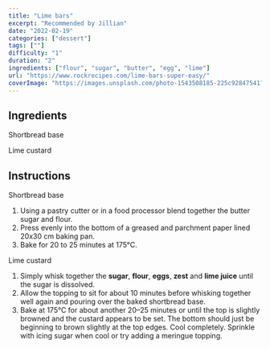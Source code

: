 ```yaml
---
title: "Lime bars"
excerpt: "Recommended by Jillian"
date: "2022-02-19"
categories: ["dessert"]
tags: [""]
difficulty: "1"
duration: "2"
ingredients: ["flour", "sugar", "butter", "egg", "lime"]
url: "https://www.rockrecipes.com/lime-bars-super-easy/"
coverImage: "https://images.unsplash.com/photo-1543508185-225c92847541?ixlib=rb-1.2.1&ixid=MnwxMjA3fDB8MHxwaG90by1wYWdlfHx8fGVufDB8fHx8&auto=format&fit=crop&w=700&q=72"
---
```


## Ingredients

Shortbread base

<ul>
  <Ingredient v="250" t="g" i="flour" />
  <Ingredient v="100" t="g" i="sugar" />
  <Ingredient v="230" t="g" i="butter, diced" />
</ul>

Lime custard

<ul>
  <Ingredient v="170" t="g" i="lime juice (around 4–5 small limes)" />
  <Ingredient i="lime zest" />
  <Ingredient v="30" t="g" i="flour" />
  <Ingredient v="250" t="g" i="sugar" />
  <Ingredient v="4" i="eggs" />
</ul>

## Instructions

Shortbread base

1. Using a pastry cutter or in a food processor blend together the butter sugar and flour.
2. Press evenly into the bottom of a greased and parchment paper lined 20x30 cm baking pan.
3. Bake for 20 to 25 minutes at 175°C.

Lime custard

1. Simply whisk together the **sugar**, **flour**, **eggs**, **zest** and **lime juice** until the sugar is dissolved.
2. Allow the topping to sit for about 10 minutes before whisking together well again and pouring over the baked shortbread base.
3. Bake at 175°C for about another 20–25 minutes or until the top is slightly browned and the custard appears to be set. The bottom should just be beginning to brown slightly at the top edges. Cool completely. Sprinkle with icing sugar when cool or try adding a meringue topping.
